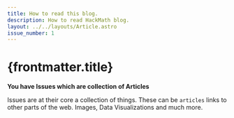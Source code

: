```yaml
---
title: How to read this blog.
description: How to read HackMath blog.
layout: ../../layouts/Article.astro
issue_number: 1
---
```


# {frontmatter.title}

**You have Issues which are collection of Articles**

Issues are at their core a collection of things. These can be `articles` links to other parts of the web. Images, Data Visualizations and much more.




